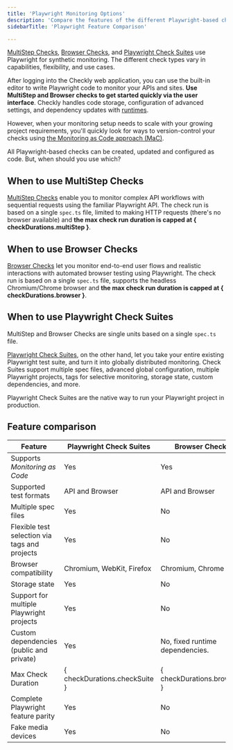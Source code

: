 ```yaml
---
title: 'Playwright Monitoring Options'
description: 'Compare the features of the different Playwright-based checks'
sidebarTitle: 'Playwright Feature Comparison'

---
```



[MultiStep Checks](/detect/synthetic-monitoring/multistep-checks/overview), [Browser Checks](/detect/synthetic-monitoring/browser-checks/overview), and [Playwright Check Suites](/detect/synthetic-monitoring/playwright-checks/overview) use Playwright for synthetic monitoring. The different check types vary in capabilities, flexibility, and use cases.

After logging into the Checkly web application, you can use the built-in editor to write Playwright code to monitor your APIs and sites. **Use MultiStep and Browser checks to get started quickly via the user interface**. Checkly handles code storage, configuration of advanced settings, and dependency updates with [runtimes](/platform/runtimes/overview/). 

However, when your monitoring setup needs to scale with your growing project requirements, you'll quickly look for ways to version-control your checks using [the Monitoring as Code approach \(MaC\)](/concepts/monitoring-as-code).

All Playwright-based checks can be created, updated and configured as code. But, when should you use which?

## When to use MultiStep Checks

[MultiStep Checks](/detect/synthetic-monitoring/multistep-checks/overview) enable you to monitor complex API workflows with sequential requests using the familiar Playwright API. The check run is based on a single `spec.ts` file, limited to making HTTP requests (there's no browser available) and **the max check run duration is capped at { checkDurations.multiStep }**.

## When to use Browser Checks

[Browser Checks](/detect/synthetic-monitoring/browser-checks/overview) let you monitor end-to-end user flows and realistic interactions with automated browser testing using Playwright. The check run is based on a single `spec.ts` file, supports the headless Chromium/Chrome browser and **the max check run duration is capped at { checkDurations.browser }**.

## When to use Playwright Check Suites

MultiStep and Browser Checks are single units based on a single `spec.ts` file.

[Playwright Check Suites](/detect/synthetic-monitoring/playwright-checks/overview), on the other hand, let you take your entire existing Playwright test suite, and turn it into globally distributed monitoring. Check Suites support multiple spec files, advanced global configuration, multiple Playwright projects, tags for selective monitoring, storage state, custom dependencies, and more.

<Tip>
Playwright Check Suites are the native way to run your Playwright project in production.
</Tip>

## Feature comparison

| Feature                                       | Playwright Check Suites       | Browser Check                   | MultiStep Check                 |
|-----------------------------------------------|-------------------------------|---------------------------------|---------------------------------|
| Supports *Monitoring as Code*                 | Yes                           | Yes                             | Yes                             |
| Supported test formats                        | API and Browser               | API and Browser                 | API only                        |
| Multiple spec files                           | Yes                           | No                              | No                              |
| Flexible test selection via tags and projects | Yes                           | No                              | No                              |
| Browser compatibility                         | Chromium, WebKit, Firefox     | Chromium, Chrome                | —                               |
| Storage state              | Yes                           | No                              | No                              |
| Support for multiple Playwright projects      | Yes                           | No                              | No                              |
| Custom dependencies (public and private)      | Yes                           | No, fixed runtime dependencies. | No, fixed runtime dependencies. |
| Max Check Duration                            | { checkDurations.checkSuite } | { checkDurations.browser }      | { checkDurations.multiStep }    |
| Complete Playwright feature parity            | Yes                           | No                              | No                              |
| Fake media devices                            | Yes                           | No                              | No                              |
